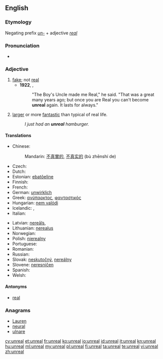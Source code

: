 ==English==

===Etymology===
Negating prefix ''[[un-]]'' + adjective ''[[real]]''

===Pronunciation===
* {{IPA|/ʌnˈriəl/}}

===Adjective===
{{en-adj|more}}

# [[fake]]; not [[real]]
#* '''1922''', {{w|Margery Williams}}, ''{{w|The Velveteen Rabbit}}''
#*:"The Boy's Uncle made me Real," he said. "That was a great many years ago; but once you are Real you can't become '''unreal''' again. It lasts for always."
# {{slang}} [[larger]] or more [[fantastic]] than typical of real life.
#: ''I just had an '''unreal''' hamburger.''

====Translations====
{{trans-top|fake}}
* Chinese: 
*: Mandarin: [[不]][[真實]][[的]], [[不]][[真实]][[的]] (bù zhēnshí de)
* Czech: {{t+|cs|neskutečný|m}}
* Dutch: {{t+|nl|onwerkelijk}}
* Estonian: [[ebatõeline]]
* Finnish: {{t-|fi|epätodellinen}}
* French: {{t+|fr|irréel}}
* German: [[unwirklich]]
* Greek: [[ανύπαρκτος]], [[φανταστικός]]
* Hungarian: [[nem valódi]]
* Icelandic: {{t+|is|óraunverulegur}}, {{t-|is|ímyndaður}}
* Italian: {{t+|it|irreale}}
{{trans-mid}}
* Latvian: [[nereāls]], {{t|lv|ireāls}}
* Lithuanian: [[nerealus]]
* Norwegian: {{t-|no|uvirkelig}}
* Polish: [[nierealny]]
* Portuguese: {{t+|pt|irreal}}
* Romanian: {{t-|ro|nereal}}
* Russian: {{t+|ru|нереальный|tr=nereal'nyi}}
* Slovak: [[neskutočný]], [[nereálny]]
* Slovene: [[neresničen]]
* Spanish: {{t-|es|irreal}}
* Welsh: {{t+|cy|afreal}}
{{trans-bottom}}

====Antonyms====
* [[real]]

===Anagrams===
* [[Lauren#English|Lauren]]
* [[neural#English|neural]]
* [[ulnare#English|ulnare]]

[[cy:unreal]]
[[et:unreal]]
[[fr:unreal]]
[[ko:unreal]]
[[io:unreal]]
[[id:unreal]]
[[it:unreal]]
[[kn:unreal]]
[[hu:unreal]]
[[ml:unreal]]
[[my:unreal]]
[[pl:unreal]]
[[fi:unreal]]
[[ta:unreal]]
[[te:unreal]]
[[vi:unreal]]
[[zh:unreal]]